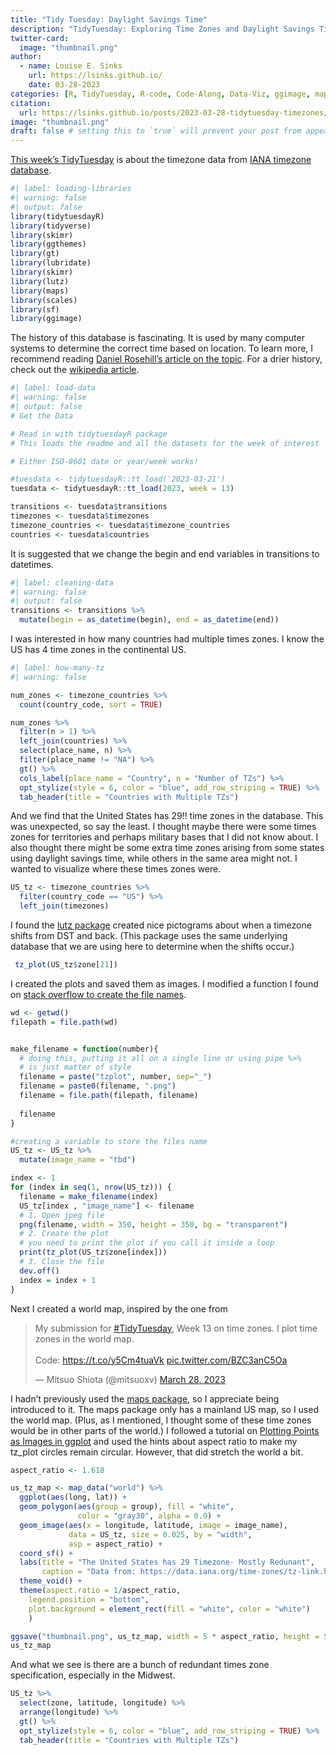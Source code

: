 ```yaml
---
title: "Tidy Tuesday: Daylight Savings Time"
description: "TidyTuesday: Exploring Time Zones and Daylight Savings Time"
twitter-card:
  image: "thumbnail.png"
author:
  - name: Louise E. Sinks
    url: https://lsinks.github.io/
    date: 03-28-2023
categories: [R, TidyTuesday, R-code, Code-Along, Data-Viz, ggimage, maps] # self-defined categories
citation:
  url: https://lsinks.github.io/posts/2023-03-28-tidytuesday-timezones/
image: "thumbnail.png"
draft: false # setting this to `true` will prevent your post from appearing on your listing page until you're ready!
---
```


[This week's TidyTuesday](https://github.com/rfordatascience/tidytuesday/blob/master/data/2023/2023-03-28/readme.md) is about the timezone data from [IANA timezone database](https://data.iana.org/time-zones/tz-link.html).

```r
#| label: loading-libraries
#| warning: false
#| output: false
library(tidytuesdayR)
library(tidyverse)
library(skimr)
library(ggthemes)
library(gt)
library(lubridate)
library(skimr)
library(lutz)
library(maps)
library(scales)
library(sf)
library(ggimage)

```

The history of this database is fascinating. It is used by many computer systems to determine the correct time based on location. To learn more, I recommend reading [Daniel Rosehill's article on the topic](https://onezero.medium.com/the-largely-untold-story-of-how-one-guy-in-california-keeps-the-worlds-computers-on-the-right-time-a97a5493bf73). For a drier history, check out the [wikipedia article](https://en.wikipedia.org/wiki/Tz_database).

```r
#| label: load-data
#| warning: false
#| output: false
# Get the Data

# Read in with tidytuesdayR package 
# This loads the readme and all the datasets for the week of interest

# Either ISO-8601 date or year/week works!

#tuesdata <- tidytuesdayR::tt_load('2023-03-21')
tuesdata <- tidytuesdayR::tt_load(2023, week = 13)

transitions <- tuesdata$transitions
timezones <- tuesdata$timezones
timezone_countries <- tuesdata$timezone_countries
countries <- tuesdata$countries
```

It is suggested that we change the begin and end variables in transitions to datetimes.

```r
#| label: cleaning-data
#| warning: false
#| output: false
transitions <- transitions %>%
  mutate(begin = as_datetime(begin), end = as_datetime(end))


```

I was interested in how many countries had multiple times zones. I know the US has 4 time zones in the continental US.

```r
#| label: how-many-tz
#| warning: false

num_zones <- timezone_countries %>%
  count(country_code, sort = TRUE)

num_zones %>% 
  filter(n > 1) %>%
  left_join(countries) %>%
  select(place_name, n) %>%
  filter(place_name != "NA") %>%
  gt() %>%
  cols_label(place_name = "Country", n = "Number of TZs") %>%
  opt_stylize(style = 6, color = "blue", add_row_striping = TRUE) %>%
  tab_header(title = "Countries with Multiple TZs") 


```

And we find that the United States has 29!! time zones in the database. This was unexpected, so say the least. I thought maybe there were some times zones for territories and perhaps military bases that I did not know about. I also thought there might be some extra time zones arising from some states using daylight savings time, while others in the same area might not. I wanted to visualize where these times zones were.

```r
US_tz <- timezone_countries %>% 
  filter(country_code == "US") %>%
  left_join(timezones)
```

I found the [lutz package](https://cran.r-project.org/web/packages/lutz/) created nice pictograms about when a timezone shifts from DST and back. (This package uses the same underlying database that we are using here to determine when the shifts occur.)

```r
 tz_plot(US_tz$zone[21])

```

I created the plots and saved them as images. I modified a function I found on [stack overflow to create the file names](https://stackoverflow.com/questions/66324232/how-to-save-files-with-different-names-using-for-loops-in-r).

```r

wd <- getwd()
filepath = file.path(wd)


make_filename = function(number){
  # doing this, putting it all on a single line or using pipe %>%
  # is just matter of style
  filename = paste("tzplot", number, sep="_")
  filename = paste0(filename, ".png")
  filename = file.path(filepath, filename)
  
  filename
}

#creating a variable to store the files name
US_tz <- US_tz %>%
  mutate(image_name = "tbd")

index <- 1
for (index in seq(1, nrow(US_tz))) {
  filename = make_filename(index)
  US_tz[index , "image_name"] <- filename
  # 1. Open jpeg file
  png(filename, width = 350, height = 350, bg = "transparent")
  # 2. Create the plot
  # you need to print the plot if you call it inside a loop
  print(tz_plot(US_tz$zone[index]))
  # 3. Close the file
  dev.off()
  index = index + 1
}

```

Next I created a world map, inspired by the one from

<blockquote class="twitter-tweet">

<p lang="en" dir="ltr">

My submission for <a href="https://twitter.com/hashtag/TidyTuesday?src=hash&ref_src=twsrc%5Etfw">#TidyTuesday</a>, Week 13 on time zones. I plot time zones in the world map.<br><br>Code: <a href="https://t.co/y5Cm4tuaVk">https://t.co/y5Cm4tuaVk</a> <a href="https://t.co/BZC3anC5Oa">pic.twitter.com/BZC3anC5Oa</a>

</p>

--- Mitsuo Shiota (@mitsuoxv) <a href="https://twitter.com/mitsuoxv/status/1640514380600332290?ref_src=twsrc%5Etfw">March 28, 2023</a>

</blockquote>

```{=html}
<script async src="https://platform.twitter.com/widgets.js" charset="utf-8"></script>
```
I hadn't previously used the [maps package](https://cran.r-project.org/web/packages/maps/), so I appreciate being introduced to it. The maps package only has a mainland US map, so I used the world map. (Plus, as I mentioned, I thought some of these time zones would be in other parts of the world.) I followed a tutorial on [Plotting Points as Images in ggplot](https://themockup.blog/posts/2020-10-11-embedding-images-in-ggplot/) and used the hints about aspect ratio to make my tz_plot circles remain circular. However, that did stretch the world a bit.

```r

aspect_ratio <- 1.618  

us_tz_map <- map_data("world") %>% 
  ggplot(aes(long, lat)) +
  geom_polygon(aes(group = group), fill = "white", 
               color = "gray30", alpha = 0.9) +
  geom_image(aes(x = longitude, latitude, image = image_name), 
             data = US_tz, size = 0.025, by = "width",
             asp = aspect_ratio) +
  coord_sf() +
  labs(title = "The United States has 29 Timezone- Mostly Redunant",
       caption = "Data from: https://data.iana.org/time-zones/tz-link.html") +
  theme_void() +
  theme(aspect.ratio = 1/aspect_ratio,
    legend.position = "bottom",
    plot.background = element_rect(fill = "white", color = "white")
    )

ggsave("thumbnail.png", us_tz_map, width = 5 * aspect_ratio, height = 5)
us_tz_map
```

And what we see is there are a bunch of redundant times zone specification, especially in the Midwest.

```r
US_tz %>%
  select(zone, latitude, longitude) %>%
  arrange(longitude) %>%
  gt() %>%
  opt_stylize(style = 6, color = "blue", add_row_striping = TRUE) %>%
  tab_header(title = "Countries with Multiple TZs") 

```
